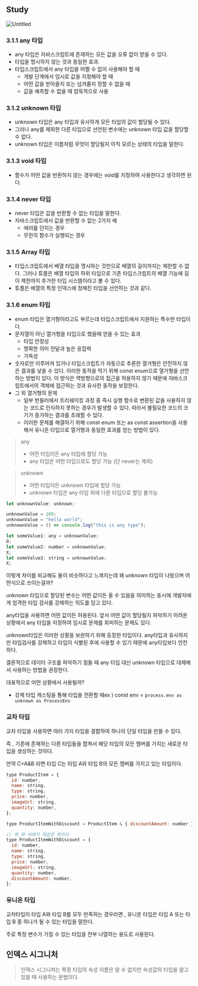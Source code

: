 ## Study

![Untitled](https://file.notion.so/f/f/6dd09c7c-ed2b-43ce-9322-3dd2fe92dfac/e087b7f4-1b76-48ef-b8d5-1b0b52f50046/Untitled.png?id=a53cec46-2200-469b-9050-4fdd883d8be0&table=block&spaceId=6dd09c7c-ed2b-43ce-9322-3dd2fe92dfac&expirationTimestamp=1714348800000&signature=AXcAUDKju8JNTww1BOL0cWg4Kx371oJ8ybLPIxXvva8&downloadName=Untitled.png)

### 3.1.1 any 타입

- any 타입은 자바스크립트에 존재하는 모든 값을 오류 없이 받을 수 있다.
- 타입을 명시하지 않는 것과 동일한 효과.
- 타입스크립트에서 any 타입을 어쩔 수 없이 사용해야 할 때
  - 개발 단계에서 임시로 값을 지정해야 할 때
  - 어떤 값을 받아올지 또는 넘겨줄지 정할 수 없을 때
  - 값을 예측할 수 없을 때 암묵적으로 사용

### 3.1.2 unknown 타입

- unknown 타입은 any 타입과 유사하게 모든 타입의 값이 할당될 수 있다.
- 그러나 any를 제외한 다른 타입으로 선언된 변수에는 unknown 타입 값을 할당할 수 없다.
- unknown 타입은 이름처럼 무엇이 할당될지 아직 모르는 상태의 타입을 말한다.

### 3.1.3 void 타입

- 함수가 어떤 값을 반환하지 않는 경우에는 void를 지정하여 사용한다고 생각하면 된다.

### 3.1.4 never 타입

- never 타입은 값을 반환할 수 없는 타입을 말한다.
- 자바스크립트에서 값을 반환할 수 없는 2가지 예
  - 에러를 던지는 경우
  - 무한히 함수가 실행되는 경우

### 3.1.5 Array 타입

- 타입스크립트에서 배열 타입을 명시하는 것만으로 배열의 길이까지는 제한할 수 없다. 그러나 튜플은 배열 타입의 하위 타입으로 기존 타입스크립트의 배열 기능에 길이 제한까지 추가한 타입 시스템이라고 볼 수 있다.
- 튜플은 배열의 특정 인덱스에 정해진 타입을 선언하는 것과 같다.

### 3.1.6 enum 타입

- enum 타입은 열거형이라고도 부르는데 타입스크립트에서 지원하는 특수한 타입이다.
- 문자열이 아닌 열거형을 타입으로 했을때 얻을 수 있는 효과
  - 타입 안정성
  - 명확한 의미 전달과 높은 응집력
  - 가독성
- 숫자로만 이루어져 있거나 타입스크립트가 자동으로 추론한 열거형은 안전하지 않은 결과를 낳을 수 있다. 이러한 동작을 막기 위해 const enum으로 열거형을 선언하는 방법이 있다. 이 방식은 역방향으로의 접근을 허용하지 않기 때문에 자바스크립트에서의 객체에 접근하는 것과 유사한 동작을 보장한다.
- 그 외 열거형의 문제
  - 일부 번들러에서 트리쉐이킹 과정 중 즉시 실행 함수로 변환된 값을 사용하지 않는 코드로 인식하지 못하는 경우가 발생할 수 있다. 따라서 불필요한 코드의 크기가 증가하는 결과를 초래할 수 있다.
  - 이러한 문제를 해결하기 위해 const enum 또는 as const assertion을 사용해서 유니온 타입으로 열거형과 동일한 효과를 얻는 방법이 있다.

> any
>
> - 어떤 타입이든 any 타입에 할당 가능
> - any 타입은 어떤 타입으로도 할당 가능 (단 never는 제외)

> unknown
>
> - 어떤 타입이든 unknown 타입에 할당 가능
> - unknown 타입은 any 타입 외에 다른 타입으로 할당 불가능

```jsx
let unknownValue: unknown;

unknownValue = 100;
unknownValue = "hello world";
unknownValue = () => console.log("this is any type");

let someValue1: any = unknownValue;
O;
let someValue2: number = unknownValue;
X;
let someValue3: string = unknownValue;
X;
```

이렇게 차이를 비교해도 둘이 비슷하다고 느껴지는데 왜 unknown 타입이 나왔으며 어떤식으로 쓰이는걸까?

unknown 타입으로 할당된 변수는 어떤 값이든 올 수 있음을 의미하는 동시에 개발자에게 엄격한 타입 검사를 강제하는 의도를 담고 있다.

any타입을 사용하면 어떤 값이든 허용된다. 앞서 어떤 값이 할당될지 파악하기 어려운 상황에서 any 타입을 지정하여 임시로 문제를 회피하는 문제도 있다.

unknown타입은 이러한 상황을 보완하기 위해 등장한 타입이다. any타입과 유사하지만 타입검사를 강제하고 타입이 식별된 후에 사용할 수 있기 때문에 any타입보다 안전하다.

결론적으로 데이터 구조를 파악하기 힘들 때 any 타입 대신 unknown 타입으로 대체해서 사용하는 방법을 권장한다.

대표적으로 어떤 상황에서 사용될까?

- 강제 타입 캐스팅을 통해 타입을 전환할 때ex ) const env = `process.env as unknown as ProcessEnv`

### 교차 타입

교차 타입을 사용하면 여러 가지 타입을 결합하여 하나의 단일 타입을 만들 수 있다.

즉 , 기존에 존재하는 다른 타입들을 합쳐서 해당 타입의 모든 멤버를 가지는 새로운 타입을 생성하는 것이다.

만약 C=A&B 라면 타입 C는 타입 A와 타입 B의 모든 멤버를 가지고 있는 타입이다.

```jsx
type ProductItem = {
  id: number,
  name: string,
  type: string,
  price: number,
  imageUrl: string,
  quantity: number,
};

type ProductItemWithDiscount = ProductItem & { discountAmount: number };

// 위 와 아래가 똑같은 뜻이다
type ProductItemWithDiscount = {
  id: number,
  name: string,
  type: string,
  price: number,
  imageUrl: string,
  quantity: number,
  discountAmount: number,
};
```

### 유니온 타입

교차타입이 타입 A와 타입 B를 모두 만족하는 경우라면 , 유니온 타입은 타입 A 또는 타입 B 중 하나가 될 수 있는 타입을 말한다.

주로 특정 변수가 가질 수 있는 타입을 전부 나열하는 용도로 사용된다.

## 인덱스 시그니처

> 인덱스 시그니처는 특정 타입의 속성 이름은 알 수 없지만 속성값의 타입을 알고 있을 때 사용하는 문법이다.
